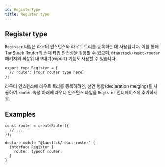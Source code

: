 ```yaml
---
id: RegisterType
title: Register type
---
```


## Register type

`Register` 타입은 라우터 인스턴스와 라우트 트리를 등록하는 데 사용됩니다. 이를 통해 TanStack Router의 전체 타입 안전성을 활용할 수 있으며, `@tanstack/react-router` 패키지의 최상위 내보내기(export) 기능도 사용할 수 있습니다.

```tsx
export type Register = {
  // router: [Your router type here]
};
```

라우터 인스턴스에 라우트 트리를 등록하려면, 선언 병합(declaration merging)을 사용하여 `router` 속성 아래에 라우터 인스턴스 타입을 `Register` 인터페이스에 추가하세요.

## Examples

```tsx
const router = createRouter({
  // ...
});

declare module "@tanstack/react-router" {
  interface Register {
    router: typeof router;
  }
}
```
